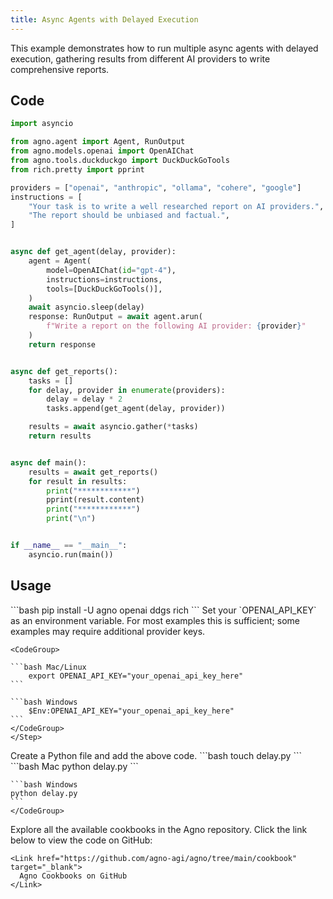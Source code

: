 ```yaml
---
title: Async Agents with Delayed Execution
---
```


This example demonstrates how to run multiple async agents with delayed execution, gathering results from different AI providers to write comprehensive reports.

## Code

```python delay.py
import asyncio

from agno.agent import Agent, RunOutput
from agno.models.openai import OpenAIChat
from agno.tools.duckduckgo import DuckDuckGoTools
from rich.pretty import pprint

providers = ["openai", "anthropic", "ollama", "cohere", "google"]
instructions = [
    "Your task is to write a well researched report on AI providers.",
    "The report should be unbiased and factual.",
]


async def get_agent(delay, provider):
    agent = Agent(
        model=OpenAIChat(id="gpt-4"),
        instructions=instructions,
        tools=[DuckDuckGoTools()],
    )
    await asyncio.sleep(delay)
    response: RunOutput = await agent.arun(
        f"Write a report on the following AI provider: {provider}"
    )
    return response


async def get_reports():
    tasks = []
    for delay, provider in enumerate(providers):
        delay = delay * 2
        tasks.append(get_agent(delay, provider))

    results = await asyncio.gather(*tasks)
    return results


async def main():
    results = await get_reports()
    for result in results:
        print("************")
        pprint(result.content)
        print("************")
        print("\n")


if __name__ == "__main__":
    asyncio.run(main())
```

## Usage

<Steps>
  <Snippet file="create-venv-step.mdx" />

  <Step title="Install libraries">
    ```bash
    pip install -U agno openai ddgs rich
    ```
  </Step>

  <Step title="Export your OpenAI API key">
    Set your `OPENAI_API_KEY` as an environment variable. For most examples this is sufficient; some examples may require additional provider keys.

    <CodeGroup>

    ```bash Mac/Linux
        export OPENAI_API_KEY="your_openai_api_key_here"
    ```

    ```bash Windows
        $Env:OPENAI_API_KEY="your_openai_api_key_here"
    ```
    </CodeGroup> 
    </Step>

  <Step title="Create a Python file">
    Create a Python file and add the above code.
    ```bash
    touch delay.py
    ```
  </Step>

  <Step title="Run Agent">
    <CodeGroup>
    ```bash Mac
    python delay.py
    ```
    
    ```bash Windows
    python delay.py
    ```
    </CodeGroup>
  </Step>

  <Step title="Find All Cookbooks">
    Explore all the available cookbooks in the Agno repository. Click the link below to view the code on GitHub:

    <Link href="https://github.com/agno-agi/agno/tree/main/cookbook" target="_blank">
      Agno Cookbooks on GitHub
    </Link>
  </Step>
</Steps>